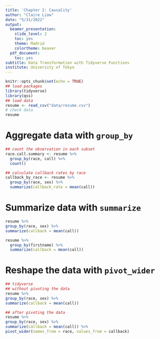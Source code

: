```yaml
---
title: 'Chapter 2: Causality'
author: "Claire Liow"
date: "5/31/2022"
output:
  beamer_presentation:
    slide_level: 2
    toc: yes
    theme: Madrid
    colortheme: beaver
  pdf_document:
    toc: yes
subtitle: Data Transformation with Tidyverse Functions
institute: University of Tokyo
---
```


```r
knitr::opts_chunk$set(echo = TRUE)
## load packages
library(tidyverse)
library(qss)
## load data
resume <- read_csv("data/resume.csv")
# check data 
resume
```

# Aggregate data with `group_by`
```r
## count the observation in each subset
race.call.summary <- resume %>%
  group_by(race, call) %>% 
  count()

## calculate callback rates by race
callback_by_race <- resume %>%
  group_by(race, sex) %>%
  summarize(callback_rate = mean(call)) 
``` 

# Summarize data with `summarize`
```r
resume %>%
group_by(race, sex) %>%
summarize(callback = mean(call))

resume %>%
  group_by(firstname) %>%
  summarize(callback = mean(call))
```

# Reshape the data with `pivot_wider`
```r
## tidyverse
## without pivoting the data
resume %>%
group_by(race, sex) %>%
summarize(callback = mean(call))

## after pivoting the data
resume %>%
group_by(race, sex) %>%
summarize(callback = mean(call)) %>%
pivot_wider(names_from = race, values_from = callback)
```



